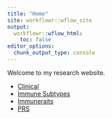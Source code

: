 ```yaml
---
title: "Home"
site: workflowr::wflow_site
output:
  workflowr::wflow_html:
    toc: false
editor_options:
  chunk_output_type: console
---
```


Welcome to my research website.

- [Clinical](clinical.html)
- [Immune Subtypes](immune_subtypes.html)
- [Immuneraits](immuneraits.html)
- [PRS](PRS.html)
